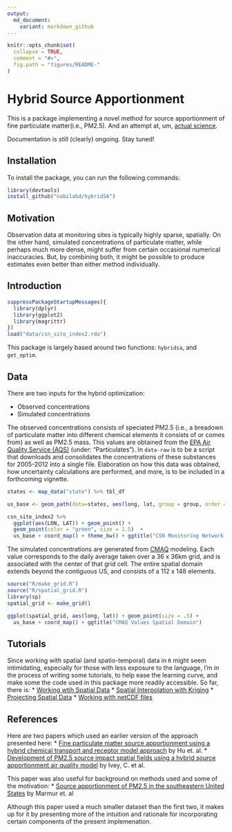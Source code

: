 ```yaml
---
output:
  md_document:
    variant: markdown_github
---
```


<!-- README.md is generated from README.Rmd. Please edit that file -->

```r
knitr::opts_chunk$set(
  collapse = TRUE,
  comment = "#>",
  fig.path = "figures/README-"
)
```


# Hybrid Source Apportionment

This is a package implementing a novel method for source apportionment of fine particulate matter(i.e., PM2.5). And an attempt at, um, [actual science](http://simplystatistics.org/2013/01/23/statisticians-and-computer-scientists-if-there-is-no-code-there-is-no-paper/).

Documentation is still (clearly) ongoing. Stay tuned!

## Installation

To install the package, you can run the following commands:

```r
library(devtools)
install_github("nabilabd/hybridSA")
```


## Motivation

Observation data at monitoring sites is typically highly sparse, spatially. On the other hand, simulated concentrations of particulate matter, while perhaps much more dense, might suffer from certain occasional numerical inaccuracies. But, by combining both, it might be possible to produce estimates even better than either method individually. 


## Introduction

```r

suppressPackageStartupMessages({
  library(dplyr)
  library(ggplot2)
  library(magrittr)
})
load("data/csn_site_index2.rda")
```


This package is largely based around two functions: `hybridsa`, and `get_optim`.


## Data

There are two inputs for the hybrid optimization: 

* Observed concentrations
* Simulated concentrations

The observed concentrations consists of speciated PM2.5 (i.e., a breadown of particulate matter into different chemical elements it consists of or comes from) as well as PM2.5 mass. This values are obtained from the [EPA Air Quality Service (AQS)](http://aqsdr1.epa.gov/aqsweb/aqstmp/airdata/download_files.html#Daily) (under: "Particulates"). In `data-raw` is to be a script that downloads and consolidates the concentrations of these substances for 2005-2012 into a single file. Elaboration on how this data was obtained, how uncertainty calculations are performed, and more, is to be included in a forthcoming vignette.

```r
states <- map_data("state") %>% tbl_df

us_base <- geom_path(data=states, aes(long, lat, group = group, order = order))

csn_site_index2 %>% 
  ggplot(aes(LON, LAT)) + geom_point() + 
  geom_point(color = "green", size = 1.5)  + 
  us_base + coord_map() + theme_bw() + ggtitle("CSN Monitoring Network - Sites Used") 

```

The simulated concentrations are generated from [CMAQ](https://www.cmascenter.org/cmaq/) modeling. Each value corresponds to the daily average taken over a 36 x 36km grid, and is associated with the center of that grid cell. The entire spatial domain extends beyond the contiguous US, and consists of a 112 x 148 elements. 

```r

source("R/make_grid.R")
source("R/spatial_grid.R")
library(sp)
spatial_grid <- make_grid()

ggplot(spatial_grid, aes(long, lat)) + geom_point(size = .5) + 
  us_base + coord_map() + ggtitle("CMAQ Values Spatial Domain")
```



## Tutorials 

Since working with spatial (and spatio-temporal) data in `R` might seem intimidating, especially for those with less exposure to the language, I'm in the process of writing some tutorials, to help ease the learning curve, and make some the code used in this package more readily accessible. So far, there is: 
* [Working wtih Spatial Data](http://rpubs.com/nabilabd/134781)
* [Spatial Interpolation with Kriging](http://rpubs.com/nabilabd/118172) 
* [Projecting Spatial Data](http://rpubs.com/nabilabd/142092)
* [Working with netCDF files](http://rpubs.com/nabilabd/119121)


## References

Here are two papers which used an earlier version of the approach presented here: 
* [Fine particulate matter source apportionment using a hybrid chemical transport and receptor model approach](http://atmos-chem-phys.net/14/5415/2014/) by Hu et. al.
* [Development of PM2.5 source impact spatial fields using a hybrid source apportionment air quality model](http://www.geosci-model-dev.net/8/2153/2015/gmd-8-2153-2015.html) by Ivey, C. et al.

This paper was also useful for background on methods used and some of the motivation:
* [Source apportionment of PM2.5 in the southeastern United States](http://www.sciencedirect.com/science/article/pii/S1352231005011945) by Marmur et. al

Although this paper used a much smaller dataset than the first two, it makes up for it by presenting more of the intuition and rationale for incorporating certain components of the present implemenation.
